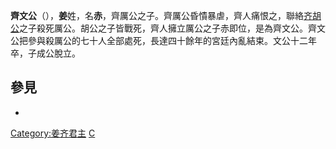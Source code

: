 {{Emperorcn box
|圖像=
|圖說=
|名稱=齊文公
|姓名=名：赤
|諡號=文
|政權=[[齊國|齊國]]
|出生日期=？
|逝世日期=前804年
|在位=前816年—前804年
|父=齊厉公
}}
'''齊文公'''（{{bd|？||前804年|catIdx=J姜}}），'''姜'''姓，名'''赤'''，齊厲公之子。齊厲公昏憒暴虐，齊人痛恨之，聯絡[[齐胡公|齐胡公]]之子殺死厲公。胡公之子皆戰死，齊人擁立厲公之子赤即位，是為齊文公。齊文公把參與殺厲公的七十人全部處死，長達四十餘年的宮廷內亂結束。文公十二年卒，子成公脫立。

==參見==
*{{wikisource history link|史記|032|齊文公}}
{{中国皇帝|父[[齊厲公|齊厲公]]|子[[齊成公|齊成公]]|[[齊國君主|齊國君主]]|前816年—前804年}}
{{齊國君主}}
[[Category:姜齐君主|Category:姜齐君主]]
[[Category:姜姓|C]]